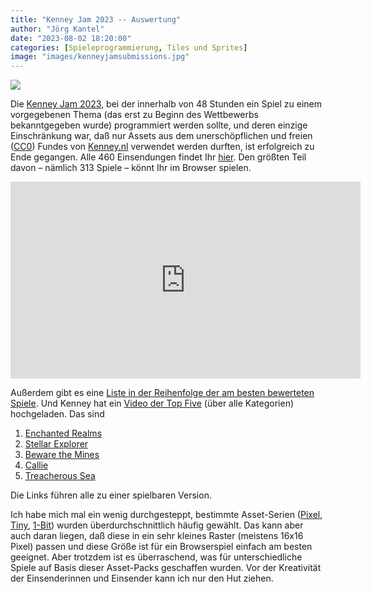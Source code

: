 ```yaml
---
title: "Kenney Jam 2023 -- Auswertung"
author: "Jörg Kantel"
date: "2023-08-02 18:20:00"
categories: [Spieleprogrammierung, Tiles und Sprites]
image: "images/kenneyjamsubmissions.jpg"
---
```


[![](images/kenneyjamsubmissions-b.jpg)](https://itch.io/jam/kenney-jam-2023/entries)

Die [Kenney Jam 2023](https://itch.io/jam/kenney-jam-2023), bei der innerhalb von 48 Stunden ein Spiel zu einem vorgegebenen Thema (das erst zu Beginn des Wettbewerbs bekanntgegeben wurde) programmiert werden sollte, und deren einzige Einschränkung war, daß nur Assets aus dem unerschöpflichen und freien ([CC0](https://creativecommons.org/share-your-work/public-domain/cc0/)) Fundes von [Kenney.nl](https://kenney.nl/assets) verwendet werden durften, ist erfolgreich zu Ende gegangen. Alle 460 Einsendungen findet Ihr [hier](https://itch.io/jam/kenney-jam-2023/entries). Den größten Teil davon -- nämlich 313 Spiele -- könnt Ihr im Browser spielen.

<iframe width="560" height="315" src="https://www.youtube.com/embed/vLcQUpMqLwI" title="YouTube video player" frameborder="0" allow="accelerometer; autoplay; clipboard-write; encrypted-media; gyroscope; picture-in-picture; web-share" allowfullscreen></iframe>

Außerdem gibt es eine [Liste in der Reihenfolge der am besten bewerteten Spiele](https://itch.io/jam/kenney-jam-2023/results). Und Kenney hat ein [Video der Top Five](https://www.youtube.com/watch?v=vLcQUpMqLwI) (über alle Kategorien) hochgeladen. Das sind

1. [Enchanted Realms](https://ludows.itch.io/enchanted-realms)
2. [Stellar Explorer](https://ironhidemakes.itch.io/stellarexplorer)
3. [Beware the Mines](https://duckgoosegames.itch.io/beware-the-mine)
4. [Callie](https://melonboyo.itch.io/callie)
5. [Treacherous Sea](https://liftyforever.itch.io/treacherous-sea)

Die Links führen alle zu einer spielbaren Version.

Ich habe mich mal ein wenig durchgesteppt, bestimmte Asset-Serien ([Pixel](https://kenney.nl/assets/series:Pixel%20Platformer), [Tiny](https://kenney.nl/assets/series:Tiny), [1-Bit](https://kenney.nl/assets/tag:1-bit)) wurden überdurchschnittlich häufig gewählt. Das kann aber auch daran liegen, daß diese in ein sehr kleines Raster (meistens 16x16 Pixel) passen und diese Größe ist für ein Browserspiel einfach am besten geeignet. Aber trotzdem ist es überraschend, was für unterschiedliche Spiele auf Basis dieser Asset-Packs geschaffen wurden. Vor der Kreativität der Einsenderinnen und Einsender kann ich nur den Hut ziehen.